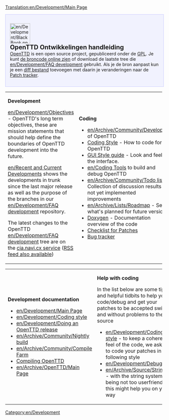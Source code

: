 [[Translation:en/Development/Main Page]]
{{nl/Vertaling|en/Development/Main Page|0}}

<div style="background-color: #f1f2fe; border: 1px solid #c7c8fe; margin:0; padding: 1em 1em 1em 1em; text-align:left">
[[File:en/Development/BlackBook.png|64px|left]]
<strong style="font-size:1.4em; display:block">OpenTTD Ontwikkelingen handleiding</strong>
[[nl/Manual/Main Page|OpenTTD]] is een open source project, gepubliceerd onder de [http://www.gnu.org/copyleft/gpl.html GPL]. Je kunt [http://svn.openttd.org/ de broncode online zien] of download de laatste tree die [[en/Development/FAQ development]] gebruikt. Als je de bron aanpast kun je een [[en/Development/FAQ development#how-do-i-make-a-diff-file-to-share-my-changes-with-other-coders|diff bestand]] toevoegen met daarin je veranderingen naar de [http://bugs.openttd.org Patch tracker].
</div>
{| cellspacing="3" class="mainpagetable" align="center" cellpadding="10px" style="background-color: #E7EBFF; border: 1px solid #c7c8fe; margin:0; border-top:none; padding:0"
|- valign="top" 
|width="33%"|
<font size="3">'''Development'''</font> <!-----------------------Development--------->

[[en/Development/Objectives]] - OpenTTD's long term objectives,  these are mission statements that should help define the boundaries of OpenTTD development into the future.

[[en/Recent and Current Developments]] shows the developments in trunk since the last major release as well as the purpose of the branches in our [[en/Development/FAQ development]] repository.

The latest changes to the OpenTTD [[en/Development/FAQ development]] tree are on the [http://cia.navi.cx/stats/project/OpenTTD cia.navi.cx service] ([http://cia.navi.cx/stats/project/OpenTTD/.rss?ver=2&medium=unquoted&limit=15 RSS feed also available])

|width="33%"|
<font size="3">'''Coding'''</font>  <!-----------------------Coding--------->

*[[en/Archive/Community/Developers]] of OpenTTD
*[[en/Development/Coding style|Coding Style]] - How to code for OpenTTD
*[[en/Development/GUI Style Guide|GUI Style guide]] - Look and feel of the interface.
*[[en/Coding Tools]] to build and debug OpenTTD
*[[en/Archive/Community/Todo list]] - Collection of discussion results on not yet implemented improvements
*[[en/Archive/Lists/Roadmap]] - See what's planned for future versions.
*[http://docs.openttd.org Doxygen] - Documentation overview of the code
*[[en/Archive/Community/Patch Checklist|Checklist for Patches]]
*[http://bugs.openttd.org/ Bug tracker]

|width="33%"|
<font size="3">'''Subprojects'''</font> <!-----------------------Subprojects--------->

*[[en/Development/NewGRF/Main Page]] - Find out everything about 32bpp graphics, newGrfs, Graphics replacement etc.
*[[en/Development/Script/Main Page|NoAI]] - a new framework for user-made AIs
*[[en/Archive/Community/Sound Effects Replacement]] - Creating a set of replacement sound effects for the game
*[[en/Community/Patches/Passenger and cargo destinations]] - A new way of handling cargo and passengers allowing specific destinations
*[[en/Manual/Passenger and cargo distribution]] - A new and better way of handling cargo and passengers allowing specific destinations
|}  <!------------- 3th part ------------->
{| cellspacing="3" class="mainpagetable" align="center" cellpadding="10px" style="background-color: #E7EBFF; border: 1px solid #c7c8fe; margin:0; border-top:none; padding:0; margin-bottom:2em"
|- valign="top"
|width="33%"|
<font size="3">'''Development documentation'''</font>  <!---------Development documentation--------->

*[[en/Development/Main Page]]
*[[en/Development/Coding style]]
*[[en/Development/Doing an OpenTTD release]]
*[[en/Archive/Community/Nightly build]]
*[[en/Archive/Community/Compile Farm]]
*[[:Category:en/Development/Compiling OpenTTD|Compiling OpenTTD]]
*[[en/Archive/OpenTTD/Main Page]]

|width="33%"|
<font size="3">'''Help with coding'''</font>  <!------------- Help with coding ------------->

In the list below are some tips, and helpful tidbits to help you code/debug and get your patches to be accepted swiftly and without problems to the source
*[[en/Development/Coding style]] - to keep a coherent feel of the code, we ask you to code your patches in the following style
*[[en/Development/Debugging]]
*[[en/Archive/Source/Strings]] - with the string system being not too userfriendly, this might help you on your way

|width="33%"|
<font size="3">'''Miscellaneous'''</font>  <!------------- Miscellaneous ------------->

* [http://www.openttd.org OpenTTD website]
* [http://www.tt-forums.net/viewforum.php?f=55 OpenTTD forum]
* [http://cia.vc/stats/project/OpenTTD CIA Stats]
* [[en/Archive/Community/Requested features]]
* [[en/Archive/Community/Rejected features|Rejected features]]
* [[en/Miscellaneous suggestions]]
* [[en/Archive/Community/List of patches]]
|}


[[Category:en/Development]]